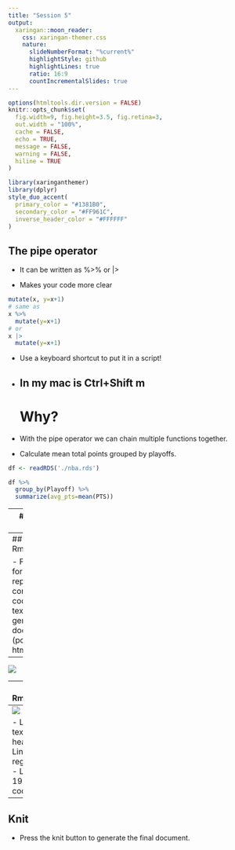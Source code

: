 ```yaml
---
title: "Session 5"
output:
  xaringan::moon_reader:
    css: xaringan-themer.css
    nature:
      slideNumberFormat: "%current%"
      highlightStyle: github
      highlightLines: true
      ratio: 16:9
      countIncrementalSlides: true
---
```


```r
options(htmltools.dir.version = FALSE)
knitr::opts_chunk$set(
  fig.width=9, fig.height=3.5, fig.retina=3,
  out.width = "100%",
  cache = FALSE,
  echo = TRUE,
  message = FALSE, 
  warning = FALSE,
  hiline = TRUE
)
```

```r
library(xaringanthemer)
library(dplyr)
style_duo_accent(
  primary_color = "#1381B0",
  secondary_color = "#FF961C",
  inverse_header_color = "#FFFFFF"
)
```

## The pipe operator

- It can be written as %>% or |>

- Makes your code more clear

```r
mutate(x, y=x+1)
# same as 
x %>% 
  mutate(y=x+1)
# or
x |>
  mutate(y=x+1)

```

- Use a keyboard shortcut to put it in a script! 
- In my mac is Ctrl+Shift m
---
# Why?

- With the pipe operator we can chain multiple functions together.

- Calculate mean total points grouped by playoffs.
```r
df <- readRDS('./nba.rds')

df %>% 
  group_by(Playoff) %>% 
  summarize(avg_pts=mean(PTS))
```

---
## Your turn

---
## Rmarkdown

- File format for reports
- It combines R code and text
- It generates documents (pdf, word, html).

---

![](./rmakrdown.png)

---
## Rmarkdown

- R code chunks appear between backticks (`).
- Outside the tags, your can use _markdown_

---
![](./tags.png)

- Line 11 is text (level 2 header)
- Line 15 is regular text.
- Lines 17-19 are R code

---
## Knit

- Press the knit button to generate the final document.
